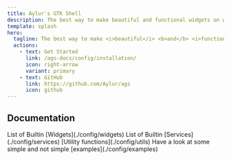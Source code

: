 ```yaml
---
title: Aylur's GTK Shell
description: The best way to make beautiful and functional widgets on wayland
template: splash
hero:
  tagline: The best way to make <i>beautiful</i> <b>and</b> <i>functional</i> wayland widgets (and more)!
  actions:
    - text: Get Started
      link: /ags-docs/config/installation/
      icon: right-arrow
      variant: primary
    - text: GitHub
      link: https://github.com/Aylur/ags
      icon: github
---
```



## Documentation

<CardGrid>
	<Card title="Widgets" icon="open-book">
        List of Builtin [Widgets](./config/widgets)
	</Card>
	<Card title="Services" icon="open-book">
        List of Builtin [Services](./config/services)
	</Card>
	<Card title="Utilities" icon="open-book">
		[Utility functions](./config/utils)
	</Card>
	<Card title="Examples" icon="open-book">
		Have a look at some simple and not simple [examples](./config/examples)
	</Card>
</CardGrid>
